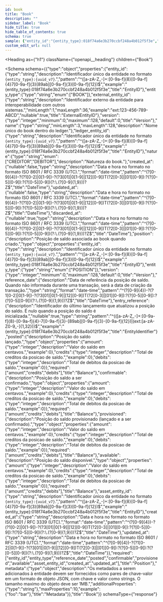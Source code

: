 ```yaml
---
id: book
title: "Book"
description: ""
sidebar_label: "Book"
hide_title: true
hide_table_of_contents: true
schema: true
sample: {"entity_id":"{entity_type}:018f74a6e3b270ccbf248a4b012f5f3e","entity_type":"BOOK","external_entity_id":"ext:123-456-789-ABCD","version":0,"name":"string","ledger_entity_id":"{entity_type}:018f74a6e3b270ccbf248a4b012f5f3e","nature":"CREDITOR","created_at":"2024-07-29T15:51:28.071Z","updated_at":"2024-07-29T15:51:28.071Z","discarded_at":"2024-07-29T15:51:28.071Z","position":{"entity_id":"{entity_type}:018f74a6e3b270ccbf248a4b012f5f3e","entity_type":"POSITION","version":0,"reference_date":"2024-07-29T15:51:28.071Z","entry_reference":"{entity_type}:018f74a6e3b270ccbf248a4b012f5f3e","posted":{"amount":0,"credits":0,"debits":0},"confirmable":{"amount":0,"credits":0,"debits":0},"provisioned":{"amount":0,"credits":0,"debits":0},"available":{"amount":0,"credits":0,"debits":0},"asset_entity_id":"{entity_type}:018f74a6e3b270ccbf248a4b012f5f3e","created_at":"2024-07-29T15:51:28.071Z","updated_at":"2024-07-29T15:51:28.071Z"},"metadata":{"foo":"bar"}}
custom_edit_url: null
---
```


<!-- DO NOT EDIT THIS FILE DIRECTLY! -->
<!-- IT IS AUTOMATICALLY GENERATED FROM THE YAML FILES IN THE OAS FOLDER -->
<!-- These files are automatically generated by npm `run apidocs` scripts. -->
<!-- Any manual changes will be lost on the next automatic generation. -->
<!-- To modify the documentation or the OpenAPI specification, edit the appropriate source files in the `oas` folder. -->


<Heading
  as={"h1"}
  className={"openapi__heading"}
  children={"Book"}
>
</Heading>





<Schema
  schema={{"type":"object","properties":{"entity_id":{"type":"string","description":"Identificador único da entidade no formato `{entity_type}:{uuid_v7}`.","pattern":"^([a-zA-Z_-]+:[0-9a-f]{8}[0-9a-f]{4}7[0-9a-f]{3}[89ab][0-9a-f]{3}[0-9a-f]{12})$","example":"{entity_type}:018f74a6e3b270ccbf248a4b012f5f3e","title":"EntityID"},"entity_type":{"type":"string","enum":["BOOK"]},"external_entity_id":{"type":"string","description":"Identificador externo da entidade para interoperabilidade com outros sistemas.","minLength":1,"maxLength":36,"example":"ext:123-456-789-ABCD","nullable":true,"title":"ExternalEntityID"},"version":{"type":"integer","minimum":0,"maximum":128,"default":0,"title":"Version"},"name":{"type":"string","minLength":3,"maxLength":128,"description":"Nome único do book dentro do ledger."},"ledger_entity_id":{"type":"string","description":"Identificador único da entidade no formato `{entity_type}:{uuid_v7}`.","pattern":"^([a-zA-Z_-]+:[0-9a-f]{8}[0-9a-f]{4}7[0-9a-f]{3}[89ab][0-9a-f]{3}[0-9a-f]{12})$","example":"{entity_type}:018f74a6e3b270ccbf248a4b012f5f3e","title":"EntityID"},"nature":{"type":"string","enum":["CREDITOR","DEBITOR"],"description":"Natureza do book."},"created_at":{"nullable":false,"type":"string","description":"Data e hora no formato no formato ISO 8601 / RFC 3339 (UTC).","format":"date-time","pattern":"^(?<year>[0-9]{4})-?(?<month>1[0-2]|0[1-9])-?(?<day>3[01]|0[1-9]|[12][0-9])T(?<hour>2[0-3]|[01][0-9]):?(?<minute>[0-5][0-9]):?(?<second>[0-5][0-9])(?:\\.(?<fraction>[0-9]{1,9}))?Z$","title":"DateTime"},"updated_at":{"nullable":false,"type":"string","description":"Data e hora no formato no formato ISO 8601 / RFC 3339 (UTC).","format":"date-time","pattern":"^(?<year>[0-9]{4})-?(?<month>1[0-2]|0[1-9])-?(?<day>3[01]|0[1-9]|[12][0-9])T(?<hour>2[0-3]|[01][0-9]):?(?<minute>[0-5][0-9]):?(?<second>[0-5][0-9])(?:\\.(?<fraction>[0-9]{1,9}))?Z$","title":"DateTime"},"discarded_at":{"nullable":true,"type":"string","description":"Data e hora no formato no formato ISO 8601 / RFC 3339 (UTC).","format":"date-time","pattern":"^(?<year>[0-9]{4})-?(?<month>1[0-2]|0[1-9])-?(?<day>3[01]|0[1-9]|[12][0-9])T(?<hour>2[0-3]|[01][0-9]):?(?<minute>[0-5][0-9]):?(?<second>[0-5][0-9])(?:\\.(?<fraction>[0-9]{1,9}))?Z$","title":"DateTime"},"position":{"description":"Posição de saldo associada ao book quando criado.","type":"object","properties":{"entity_id":{"type":"string","description":"Identificador único da entidade no formato `{entity_type}:{uuid_v7}`.","pattern":"^([a-zA-Z_-]+:[0-9a-f]{8}[0-9a-f]{4}7[0-9a-f]{3}[89ab][0-9a-f]{3}[0-9a-f]{12})$","example":"{entity_type}:018f74a6e3b270ccbf248a4b012f5f3e","title":"EntityID"},"entity_type":{"type":"string","enum":["POSITION"]},"version":{"type":"integer","minimum":0,"maximum":128,"default":0,"title":"Version"},"reference_date":{"description":"Data de referência da posição de saldo. Quando não informada durante uma transação, será a data de criação da transação.","type":"string","format":"date-time","pattern":"^(?<year>[0-9]{4})-?(?<month>1[0-2]|0[1-9])-?(?<day>3[01]|0[1-9]|[12][0-9])T(?<hour>2[0-3]|[01][0-9]):?(?<minute>[0-5][0-9]):?(?<second>[0-5][0-9])(?:\\.(?<fraction>[0-9]{1,9}))?Z$","title":"DateTime"},"entry_reference":{"description":"Identificador do último lançamento que atualizou a posição do saldo. É nulo quando a posição do saldo é inicializada.","nullable":true,"type":"string","pattern":"^(([a-zA-Z_-]+:[0-9a-f]{8}-[0-9a-f]{4}-7[0-9a-f]{3}-[89ab][0-9a-f]{3}-[0-9a-f]{12})|(ext:[a-zA-Z0-9_-]{1,32}))$","example":"{entity_type}:018f74a6e3b270ccbf248a4b012f5f3e","title":"EntityIdentifier"},"posted":{"description":"Posição do saldo lançado.","type":"object","properties":{"amount":{"type":"integer","description":"Valor do saldo em centavos.","example":0},"credits":{"type":"integer","description":"Total de creditos da posicao de saldo.","example":0},"debits":{"type":"integer","description":"Total de debitos da posicao de saldo.","example":0}},"required":["amount","credits","debits"],"title":"Balance"},"confirmable":{"description":"Posição do saldo a ser confirmado.","type":"object","properties":{"amount":{"type":"integer","description":"Valor do saldo em centavos.","example":0},"credits":{"type":"integer","description":"Total de creditos da posicao de saldo.","example":0},"debits":{"type":"integer","description":"Total de debitos da posicao de saldo.","example":0}},"required":["amount","credits","debits"],"title":"Balance"},"provisioned":{"description":"Posição do saldo provisionado (lançado e a ser confirmado).","type":"object","properties":{"amount":{"type":"integer","description":"Valor do saldo em centavos.","example":0},"credits":{"type":"integer","description":"Total de creditos da posicao de saldo.","example":0},"debits":{"type":"integer","description":"Total de debitos da posicao de saldo.","example":0}},"required":["amount","credits","debits"],"title":"Balance"},"available":{"description":"Posição do saldo disponível.","type":"object","properties":{"amount":{"type":"integer","description":"Valor do saldo em centavos.","example":0},"credits":{"type":"integer","description":"Total de creditos da posicao de saldo.","example":0},"debits":{"type":"integer","description":"Total de debitos da posicao de saldo.","example":0}},"required":["amount","credits","debits"],"title":"Balance"},"asset_entity_id":{"type":"string","description":"Identificador único da entidade no formato `{entity_type}:{uuid_v7}`.","pattern":"^([a-zA-Z_-]+:[0-9a-f]{8}[0-9a-f]{4}7[0-9a-f]{3}[89ab][0-9a-f]{3}[0-9a-f]{12})$","example":"{entity_type}:018f74a6e3b270ccbf248a4b012f5f3e","title":"EntityID"},"created_at":{"type":"string","description":"Data e hora no formato no formato ISO 8601 / RFC 3339 (UTC).","format":"date-time","pattern":"^(?<year>[0-9]{4})-?(?<month>1[0-2]|0[1-9])-?(?<day>3[01]|0[1-9]|[12][0-9])T(?<hour>2[0-3]|[01][0-9]):?(?<minute>[0-5][0-9]):?(?<second>[0-5][0-9])(?:\\.(?<fraction>[0-9]{1,9}))?Z$","title":"DateTime"},"updated_at":{"type":"string","description":"Data e hora no formato no formato ISO 8601 / RFC 3339 (UTC).","format":"date-time","pattern":"^(?<year>[0-9]{4})-?(?<month>1[0-2]|0[1-9])-?(?<day>3[01]|0[1-9]|[12][0-9])T(?<hour>2[0-3]|[01][0-9]):?(?<minute>[0-5][0-9]):?(?<second>[0-5][0-9])(?:\\.(?<fraction>[0-9]{1,9}))?Z$","title":"DateTime"}},"required":["entity_id","entity_type","reference_date","posted","confirmable","provisioned","available","asset_entity_id","created_at","updated_at"],"title":"Position"},"metadata":{"type":"object","description":"Os metadados a serem adicionados à entidade devem ser fornecidos como pares de chave-valor em um formato de objeto JSON, com chave e valor como strings. O tamanho maximo do objeto deve ser 1MB.","additionalProperties":{"type":"string"},"maxProperties":10,"example":{"foo":"bar"},"title":"Metadata"}},"title":"Book"}}
  schemaType={"response"}
>
  
</Schema>
